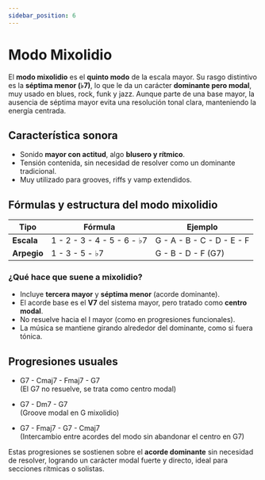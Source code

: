 ```yaml
---
sidebar_position: 6
---
```


# Modo Mixolidio

El **modo mixolidio** es el **quinto modo** de la escala mayor. Su rasgo distintivo es la **séptima menor (♭7)**, lo que le da un carácter **dominante pero modal**, muy usado en blues, rock, funk y jazz. Aunque parte de una base mayor, la ausencia de séptima mayor evita una resolución tonal clara, manteniendo la energía centrada.

## Característica sonora

- Sonido **mayor con actitud**, algo **blusero y rítmico**.
- Tensión contenida, sin necesidad de resolver como un dominante tradicional.
- Muy utilizado para grooves, riffs y vamp extendidos.

## Fórmulas y estructura del modo mixolidio

| Tipo        | Fórmula                    | Ejemplo                   |
| ----------- | -------------------------- | ------------------------- |
| **Escala**  | 1 - 2 - 3 - 4 - 5 - 6 - ♭7 | G - A - B - C - D - E - F |
| **Arpegio** | 1 - 3 - 5 - ♭7             | G - B - D - F (G7)        |

### ¿Qué hace que suene a mixolidio?

- Incluye **tercera mayor** y **séptima menor** (acorde dominante).
- El acorde base es el **V7** del sistema mayor, pero tratado como **centro modal**.
- No resuelve hacia el I mayor (como en progresiones funcionales).
- La música se mantiene girando alrededor del dominante, como si fuera tónica.

## Progresiones usuales

- G7 - Cmaj7 - Fmaj7 - G7  
  (El G7 no resuelve, se trata como centro modal)

- G7 - Dm7 - G7  
  (Groove modal en G mixolidio)

- G7 - Fmaj7 - G7 - Cmaj7  
  (Intercambio entre acordes del modo sin abandonar el centro en G7)

Estas progresiones se sostienen sobre el **acorde dominante** sin necesidad de resolver, logrando un carácter modal fuerte y directo, ideal para secciones rítmicas o solistas.

<DonateButton />
<Comments />
